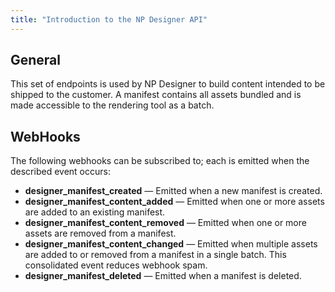 ---
title: "Introduction to the NP Designer API"
---

## General
This set of endpoints is used by NP Designer to build content intended to be shipped to the customer. A manifest contains all assets bundled and is made accessible to the rendering tool as a batch.

## WebHooks
The following webhooks can be subscribed to; each is emitted when the described event occurs:

- **designer_manifest_created** — Emitted when a new manifest is created.
- **designer_manifest_content_added** — Emitted when one or more assets are added to an existing manifest.
- **designer_manifest_content_removed** — Emitted when one or more assets are removed from a manifest.
- **designer_manifest_content_changed** — Emitted when multiple assets are added to or removed from a manifest in a single batch. This consolidated event reduces webhook spam.
- **designer_manifest_deleted** — Emitted when a manifest is deleted.
